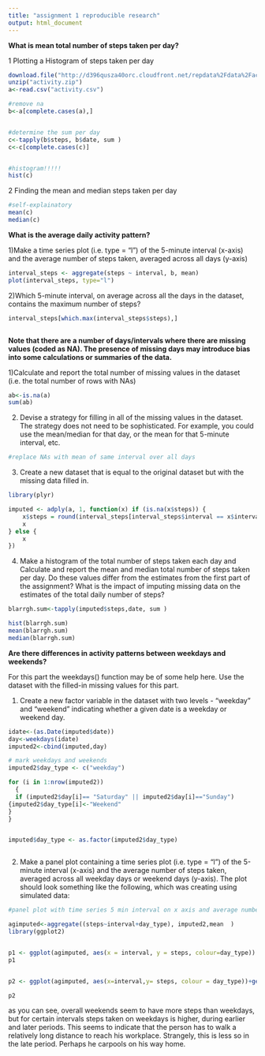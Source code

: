 ```yaml
---
title: "assignment 1 reproducible research"
output: html_document
---
```

**What is mean total number of steps taken per day?**

1 Plotting a Histogram of steps taken per day
```r
download.file("http://d396qusza40orc.cloudfront.net/repdata%2Fdata%2Factivity.zip", destfile="activity.zip")
unzip("activity.zip")
a<-read.csv("activity.csv")

#remove na 
b<-a[complete.cases(a),]


#determine the sum per day
c<-tapply(b$steps, b$date, sum )
c<-c[complete.cases(c)]


#histogram!!!!!
hist(c)
```


2 Finding the mean and median steps taken per day
```r
#self-explainatory
mean(c)
median(c)
```

**What is the average daily activity pattern?**

1)Make a time series plot (i.e. type = "l") of the 5-minute interval (x-axis) and the average number of steps taken, averaged across all days (y-axis)


```r

interval_steps <- aggregate(steps ~ interval, b, mean)
plot(interval_steps, type="l")

```


2)Which 5-minute interval, on average across all the days in the dataset, contains the maximum number of steps?

```r



interval_steps[which.max(interval_steps$steps),]



```

**Note that there are a number of days/intervals where there are missing values (coded as NA). The presence of missing days may introduce bias into some calculations or summaries of the data.**

1)Calculate and report the total number of missing values in the dataset (i.e. the total number of rows with NAs)
```r
ab<-is.na(a)
sum(ab)

```

2) Devise a strategy for filling in all of the missing values in the dataset. The strategy does not need to be sophisticated. For example, you could use the mean/median for that day, or the mean for that 5-minute interval, etc.
```r
#replace NAs with mean of same interval over all days


```


3) Create a new dataset that is equal to the original dataset but with the missing data filled in.
```r
library(plyr)

imputed <- adply(a, 1, function(x) if (is.na(x$steps)) {
    x$steps = round(interval_steps[interval_steps$interval == x$interval, 2])
    x
} else {
    x
})
```

4) Make a histogram of the total number of steps taken each day and Calculate and report the mean and median total number of steps taken per day. Do these values differ from the estimates from the first part of the assignment? What is the impact of imputing missing data on the estimates of the total daily number of steps?
```r
blarrgh.sum<-tapply(imputed$steps,date, sum )

hist(blarrgh.sum)
mean(blarrgh.sum)
median(blarrgh.sum)

```

**Are there differences in activity patterns between weekdays and weekends?**


For this part the weekdays() function may be of some help here. Use the dataset with the filled-in missing values for this part.


1) Create a new factor variable in the dataset with two levels - "weekday" and "weekend" indicating whether a given date is a weekday or weekend day.

```r

idate<-(as.Date(imputed$date))
day<-weekdays(idate)
imputed2<-cbind(imputed,day)

# mark weekdays and weekends
imputed2$day_type <- c("weekday")

for (i in 1:nrow(imputed2)) 
  {
  if (imputed2$day[i]== "Saturday" || imputed2$day[i]=="Sunday")     
{imputed2$day_type[i]<-"Weekend"
}
}


imputed$day_type <- as.factor(imputed2$day_type)



```

2) Make a panel plot containing a time series plot (i.e. type = "l") of the 5-minute interval (x-axis) and the average number of steps taken, averaged across all weekday days or weekend days (y-axis). The plot should look something like the following, which was creating using simulated data:  

```r

#panel plot with time series 5 min interval on x axis and average number of steps (averaged accross all weekday days or weekend days) on y axxis

agimputed<-aggregate((steps~interval+day_type), imputed2,mean  )
library(ggplot2)


p1 <- ggplot(agimputed, aes(x = interval, y = steps, colour=day_type)) + geom_line() + facet_grid(day_type ~ .) + labs(x = "Interval", y = "Number of steps")
p1


p2 <- ggplot(agimputed, aes(x=interval,y= steps, colour = day_type))+geom_line()

p2


```
as you can see, overall weekends seem to have more steps than weekdays, but for certain intervals steps taken on weekdays is higher, during earlier and later periods. This seems to indicate that the person has to walk a relatively long distance to reach his workplace. Strangely, this is less so in the late period. Perhaps he carpools on his way  home.
